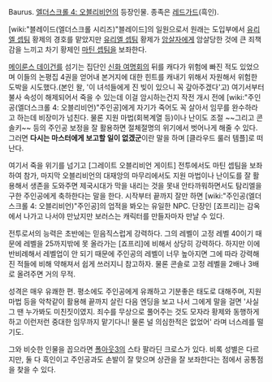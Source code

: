 Baurus. [[엘더스크롤 4: 오블리비언]]의 등장인물. 종족은 [[레드가드]](흑인).

[wiki:"블레이드(엘더스크롤 시리즈)"블레이드]의 일원으로서 원래는 도입부에서 [[유리엘 셉팀]] 황제의 경호를 맡았지만 [[유리엘 셉팀]] 황제가 [[암살자]]에게 암살당한 것에 큰 죄책감을 느끼고 차기 황제인 [[마틴 셉팀]]을 보좌한다.
 
[[메이룬스 데이건]]를 섬기는 집단인 [[신화 여명회]]의 뒤를 캐다가 위험에 빠진 적도 있었으며 이들의 논평집 4권을 얻어내 본거지에 대한 힌트를 캐내기 위해서 자원해서 위험한 도박을 시도했다.(본인 왈, '이 녀석들에게 진 빚이 있으니 꼭 갚아주겠다'고) 여기서부터 불사 속성이 해제되어서 죽을 수 있는데 이걸 암시하는건지 작전 개시 전에 [wiki:"주인공(엘더스크롤 4: 오블리비언)"주인공]에게 자기가 죽어도 꼭 살아서 임무를 완수하라고 하는데 비장미가 넘친다. 물론 지원 마법(회복계열 등)이나 난이도 조절 ~~그리고 콘솔키~~ 등의 주인공 보정을 잘 활용하면 절체절명의 위기에서 벗어나게 해줄 수 있다. 그러면 '''다시는 마스터에게 보고할 일이 없겠군'''이란 말을 하며 [클라우드 룰러 템플]로 떠난다.

여기서 죽을 위기를 넘기고 [그레이트 오블리비언 게이트] 전투에서도 마틴 셉팀을 보좌하여 참가, 마지막 오블리비언의 대재앙의 마무리에서도 지원 마법이나 난이도를 잘 활용해서 생존을 도와주면 제국시대가 막을 내리는 것을 못내 안타까워하면서도 탐리엘을 구한 주인공에게 축하한다는 말을 한다. 시작부터 끝까지 잘만 하면 [wiki:"주인공(엘더스크롤 4: 오블리비언)"주인공]의 업적을 봐오는 유일한 NPC. 단장인 [죠프리]는 감옥에서 나가고 나서야 만났지만 보러스는 캐릭터를 만들자마자 만날 수 있다.

전투로서의 능력은 초반에는 믿음직스럽게 강력하다. 그의 레벨이 고정 레벨 40이기 때문에 레벨을 25까지밖에 못 올라가는 [죠프리]에 비해서 상당히 강력하다. 하지만 이에 반비례해서 레벨업이 안 되기 때문에 주인공의 레벨이 너무 높아지면 그에 따라 강력해진 적들에 비해 약해져서 쉽게 쓰러지니 참고하자. 물론 콘솔로 고정 레벨을 2배나 3배로 올려주면 거의 무적.

성격은 매우 유쾌한 편. 평소에도 주인공에게 유쾌하고 기분좋은 태도로 대해주며, 지원 마법 등을 악착같이 활용해 끝까지 살린 다음 엔딩을 보고 나서 그에게 말을 걸면 '사실 그 땐 누가봐도 미친짓이였지. 죄수를 무상으로 풀어주는 것도 모자라 황제와 동행하게 하고 이런저런 중대한 임무까지 맡기다니! 물론 널 의심한적은 없었어' 라며 너스레를 떨기도.

그와 비슷한 인물을 꼽으라면 [[폴아웃3]]의 스타 팔라딘 크로스가 있다. 비록 성별은 다르지만, 둘 다 흑인이고 주인공과도 손발이 잘 맞으며 상관을 잘 보좌한다는 점에서 공통점을 찾을 수 있다.
